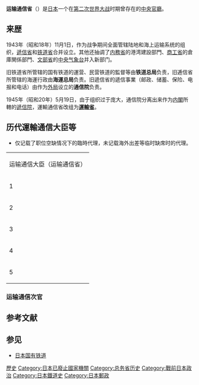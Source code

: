 {{unreferenced|time=2019-06-10T12:40:30+00:00}}
'''运输通信省'''（{{jpn|j=運輸通信省|hg=うんゆつうしんしょう|rm=Unyu tsūshin shō|f=h}}）是[[大日本帝国|日本]]一个在[[第二次世界大战|第二次世界大战]]时期曾存在的[[日本行政機關|中央官廳]]。

==来歴==
1943年（昭和18年）11月1日，作为战争期间全面管辖陆地和海上运输系统的组织，[[遞信省_(日本)|遞信省]]和[[鐵道省_(日本)|铁道省]]合并设立。其他还抽调了[[内務省|内務省]]的港湾建設部門、[[商工省|商工省]]的倉庫関係部門、[[文部省|文部省]]的[[氣象廳_(日本)|中央气象台]]并入新部门。

旧铁道省所管辖的国有铁道的運营、民营铁道的監督等由'''铁道总局'''负责，旧逓信省所管辖的海運行政由'''海運总局'''负责。旧遞信省的遞信事業（邮政、储蓄、保险、电报和电话）由作为[[外局|外局]]设立的'''通信院'''负责。
<!--構想としては将来は[[大东亚共荣圈|大东亚共荣圈]]全域の運輸通信行政を統括する構想も有していたが、現実に誕生した新省は、80万人の職員を抱えた超巨大官庁と化してしまい却って効率面での問題が浮上することとなった（現在の組織・団体に例えるならば、[[JR|JR]]と[[NTTグループ|NTT]]と[[日本郵政|日本郵政]]の従業員が丸ごと1つの役所の職員として所属していると考えれば分かりやすいだろう）。-->

1945年（昭和20年）5月19日，由于组织过于庞大，通信院分离出来作为[[内閣_(日本)|内閣]]所轄的[[遞信省_(日本)|遞信院]]，運輸通信省改组为'''[[運輸省|運輸省]]'''。

== 历代運輸通信大臣等 ==
<!--* 辞令のある再任は代として数え、辞令のない留任は数えない。-->
* 仅记载了职位空缺情况下的臨時代理，未记载海外出差等临时缺席时的代理。
{|class="wikitable" border=1 cellspacing=0
|-
|colspan=4 bgcolor=skyblue|运输通信大臣（运输通信省）
|-
|1||[[八田嘉明|八田嘉明]]||[[东条内阁|东条内阁]]||1943年11月1日-1944年2月19日
|-
|2||[[五岛庆太|五岛庆太]]||东条内阁||1944年2月19日-1944年7月22日
|-
|3||[[前田米蔵|前田米蔵]]||[[小矶内阁|小矶内阁]]||1944年7月22日-1945年4月7日
|-
|4||[[丰田贞次郎|丰田贞次郎]]||[[铃木贯太郎内阁|铃木内阁]]||1945年4月7日-1945年4月9日<br/>兼任[[军需省|军需大臣]]
|-
|5||[[小日山直登|小日山直登]]||铃木内阁||1945年4月9日-1945年5月19日
|}

=== 运输通信次官 ===
{{Main|{{tsl|ja|事務次官等の一覧#運輸事務次官}}}}

== 参考文献 ==
{{Reflist}}

== 参见 ==
* [[日本国有铁道|日本国有铁道]]

{{日本郵政}}

{{DEFAULTSORT:Unyu Tsushinsho}}
[[Category:国土交通省|歷史]]
[[Category:日本已廢止國家機關|Category:日本已廢止國家機關]]
[[Category:总务省历史|Category:总务省历史]]
[[Category:戰前日本政治|Category:戰前日本政治]]
[[Category:日本鐵道史|Category:日本鐵道史]]
[[Category:日本郵政|Category:日本郵政]]